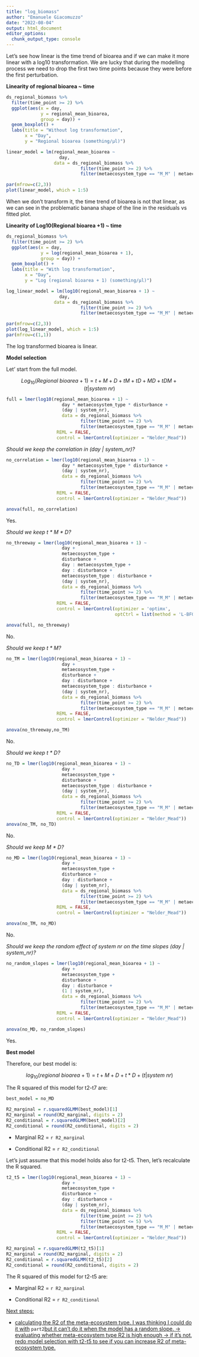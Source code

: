 ```yaml
---
title: "log_biomass"
author: "Emanuele Giacomuzzo"
date: "2022-08-04"
output: html_document
editor_options: 
  chunk_output_type: console
---
```


Let's see how linear is the time trend of bioarea and if we can make it more linear with a log10 transformation. We are lucky that during the modelling process we need to drop the first two time points because they were before the first perturbation.

**Linearity of regional bioarea \~ time**

```r
ds_regional_biomass %>%
  filter(time_point >= 2) %>%
  ggplot(aes(x = day,
             y = regional_mean_bioarea,
             group = day)) +
  geom_boxplot() +
  labs(title = "Without log transformation",
       x = "Day",
       y = "Regional bioarea (something/µl)")
```

```r
linear_model = lm(regional_mean_bioarea ~ 
                    day, 
                  data = ds_regional_biomass %>% 
                            filter(time_point >= 2) %>%
                            filter(metaecosystem_type == "M_M" | metaecosystem_type == "S_L"))

par(mfrow=c(2,3))
plot(linear_model, which = 1:5)
```

When we don't transform it, the time trend of bioarea is not that linear, as we can see in the problematic banana shape of the line in the residuals vs fitted plot.

**Linearity of Log10(Regional bioarea +1) \~ time**

```r
ds_regional_biomass %>%
  filter(time_point >= 2) %>%
  ggplot(aes(x = day,
             y = log(regional_mean_bioarea + 1),
             group = day)) +
  geom_boxplot() +
  labs(title = "With log transformation",
       x = "Day",
       y = "Log (regional bioarea + 1) (something/µl)")
```

```r
log_linear_model = lm(log10(regional_mean_bioarea + 1) ~ 
                    day, 
                  data = ds_regional_biomass %>% 
                            filter(time_point >= 2) %>%
                            filter(metaecosystem_type == "M_M" | metaecosystem_type == "S_L"))

par(mfrow=c(2,3))
plot(log_linear_model, which = 1:5)
par(mfrow=c(1,1))
```

The log transformed bioarea is linear.

**Model selection**

Let' start from the full model.

$$
Log_{10} (Regional \: bioarea + 1) = t + M + D + tM + tD + MD + tDM + (t | system \: nr)
$$

```r
full = lmer(log10(regional_mean_bioarea + 1) ~
                     day * metaecosystem_type * disturbance +
                     (day | system_nr),
                     data = ds_regional_biomass %>%
                            filter(time_point >= 2) %>%
                            filter(metaecosystem_type == "M_M" | metaecosystem_type == "S_L"),
                   REML = FALSE,
                   control = lmerControl(optimizer = "Nelder_Mead"))
```

*Should we keep the correlation in (day \| system_nr)?*

```r
no_correlation = lmer(log10(regional_mean_bioarea + 1) ~
                     day * metaecosystem_type * disturbance +
                     (day | system_nr),
                     data = ds_regional_biomass %>%
                            filter(time_point >= 2) %>%
                            filter(metaecosystem_type == "M_M" | metaecosystem_type == "S_L"),
                   REML = FALSE,
                   control = lmerControl(optimizer = "Nelder_Mead"))

anova(full, no_correlation)
```

Yes.

*Should we keep t \* M \* D?*

```r
no_threeway = lmer(log10(regional_mean_bioarea + 1) ~
                     day +
                     metaecosystem_type +
                     disturbance +
                     day : metaecosystem_type + 
                     day : disturbance +
                     metaecosystem_type : disturbance + 
                     (day | system_nr),
                     data = ds_regional_biomass %>%
                            filter(time_point >= 2) %>%
                            filter(metaecosystem_type == "M_M" | metaecosystem_type == "S_L"),
                   REML = FALSE,
                   control = lmerControl(optimizer = 'optimx', 
                                         optCtrl = list(method = 'L-BFGS-B')))

anova(full, no_threeway)
```

No.

*Should we keep t \* M?*

```r
no_TM = lmer(log10(regional_mean_bioarea + 1) ~
                     day +
                     metaecosystem_type +
                     disturbance +
                     day : disturbance +
                     metaecosystem_type : disturbance + 
                     (day | system_nr),
                     data = ds_regional_biomass %>%
                            filter(time_point >= 2) %>%
                            filter(metaecosystem_type == "M_M" | metaecosystem_type == "S_L"),
                   REML = FALSE,
                   control = lmerControl(optimizer = "Nelder_Mead"))

anova(no_threeway,no_TM)
```

No.

*Should we keep t \* D?*

```r
no_TD = lmer(log10(regional_mean_bioarea + 1) ~
                     day +
                     metaecosystem_type +
                     disturbance +
                     metaecosystem_type : disturbance + 
                     (day | system_nr),
                     data = ds_regional_biomass %>%
                            filter(time_point >= 2) %>%
                            filter(metaecosystem_type == "M_M" | metaecosystem_type == "S_L"),
                   REML = FALSE,
                   control = lmerControl(optimizer = "Nelder_Mead"))
anova(no_TM, no_TD)
```

No.

*Should we keep M \* D?*

```r
no_MD = lmer(log10(regional_mean_bioarea + 1) ~
                     day +
                     metaecosystem_type +
                     disturbance +
                     day : disturbance +
                     (day | system_nr),
                     data = ds_regional_biomass %>%
                            filter(time_point >= 2) %>%
                            filter(metaecosystem_type == "M_M" | metaecosystem_type == "S_L"),
                   REML = FALSE,
                   control = lmerControl(optimizer = "Nelder_Mead"))

anova(no_TM, no_MD)
```

No.

*Should we keep the random effect of system nr on the time slopes (day \| system_nr)?*

```r
no_random_slopes = lmer(log10(regional_mean_bioarea + 1) ~
                     day +
                     metaecosystem_type +
                     disturbance +
                     day : disturbance +
                     (1 | system_nr),
                     data = ds_regional_biomass %>%
                            filter(time_point >= 2) %>%
                            filter(metaecosystem_type == "M_M" | metaecosystem_type == "S_L"),
                   REML = FALSE,
                   control = lmerControl(optimizer = "Nelder_Mead"))

anova(no_MD, no_random_slopes)
```

Yes.

**Best model**

Therefore, our best model is:

$$
log_{10}(regional \: bioarea + 1) = t + M + D + t*D + (t| system \: nr) 
$$

The R squared of this model for t2-t7 are:

```r
best_model = no_MD

R2_marginal = r.squaredGLMM(best_model)[1]
R2_marginal = round(R2_marginal, digits = 2)
R2_conditional = r.squaredGLMM(best_model)[2]
R2_conditional = round(R2_conditional, digits = 2)
```

-   Marginal R2 = `r R2_marginal`

-   Conditional R2 = `r R2_conditional`

Let's just assume that this model holds also for t2-t5. Then, let's recalculate the R squared.

```r
t2_t5 = lmer(log10(regional_mean_bioarea + 1) ~
                     day +
                     metaecosystem_type +
                     disturbance +
                     day : disturbance +
                     (day | system_nr),
                     data = ds_regional_biomass %>%
                            filter(time_point >= 2) %>%
                            filter(time_point <= 5) %>%
                            filter(metaecosystem_type == "M_M" | metaecosystem_type == "S_L"),
                   REML = FALSE,
                   control = lmerControl(optimizer = "Nelder_Mead"))

R2_marginal = r.squaredGLMM(t2_t5)[1]
R2_marginal = round(R2_marginal, digits = 2)
R2_conditional = r.squaredGLMM(t2_t5)[2]
R2_conditional = round(R2_conditional, digits = 2)
```

The R squared of this model for t2-t5 are:

-   Marginal R2 = `r R2_marginal`

-   Conditional R2 = `r R2_conditional`

[Next steps:]{.underline}

-   [calculating the R2 of the meta-ecosystem type. I was thinking I could do it with]{.underline} `part2`[but it can't do it when the model has a random slope. -\> evaluating whether meta-ecosystem type R2 is high enough -\> if it's not, redo model selection with t2-t5 to see if you can increase R2 of meta-ecosystem type.]{.underline}
